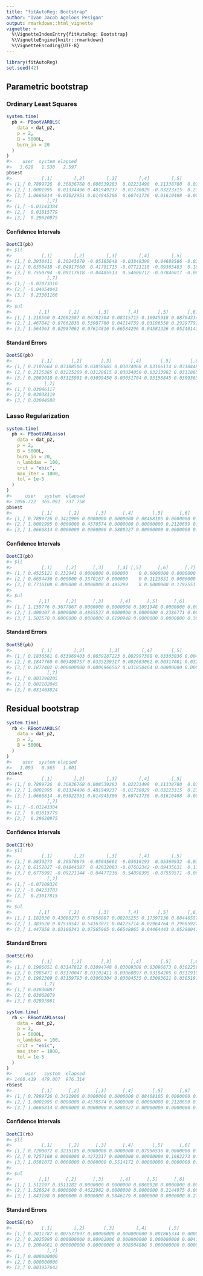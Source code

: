 ```yaml
---
title: "fitAutoReg: Bootstrap"
author: "Ivan Jacob Agaloos Pesigan"
output: rmarkdown::html_vignette
vignette: >
  %\VignetteIndexEntry{fitAutoReg: Bootstrap}
  %\VignetteEngine{knitr::rmarkdown}
  %\VignetteEncoding{UTF-8}
---
```





```r
library(fitAutoReg)
set.seed(42)
```

## Parametric bootstrap

### Ordinary Least Squares


```r
system.time(
  pb <- PBootVAROLS(
    data = dat_p2,
    p = 2,
    B = 5000L,
    burn_in = 20
  )
)
#>    user  system elapsed 
#>   3.628   1.538   2.597
pb$est
#>           [,1]        [,2]        [,3]        [,4]        [,5]         [,6]
#> [1,] 0.7899726  0.36836768 0.008539283  0.02231498  0.11338780  0.024505442
#> [2,] 1.0001995  0.01334496 0.481949237 -0.01730029 -0.03223315  0.234373552
#> [3,] 1.0666814 -0.03022951 0.014945306  0.60741736 -0.01610408 -0.006149189
#>             [,7]
#> [1,] -0.01143384
#> [2,]  0.01815779
#> [3,]  0.29620975
```

#### Confidence Intervals


```r
BootCI(pb)
#> $ll
#>           [,1]        [,2]        [,3]        [,4]        [,5]        [,6]
#> [1,] 0.3930411  0.30243070 -0.05185648 -0.03849399  0.04688586 -0.03550674
#> [2,] 0.6350418 -0.04917660  0.41791715 -0.07721118 -0.09365483  0.16905824
#> [3,] 0.7550794 -0.09117618 -0.04405513  0.54600712 -0.07846017 -0.06972934
#>             [,7]
#> [1,] -0.07073310
#> [2,] -0.04054043
#> [3,]  0.23301166
#> 
#> $ul
#>          [,1]       [,2]       [,3]       [,4]       [,5]       [,6]       [,7]
#> [1,] 1.216560 0.42682587 0.06782304 0.08315715 0.16945918 0.08704334 0.05005643
#> [2,] 1.467842 0.07662838 0.53987760 0.04214739 0.03196550 0.29297797 0.07827508
#> [3,] 1.564963 0.02987062 0.07614816 0.66584296 0.04581326 0.05240143 0.35204252
```

#### Standard Errors


```r
BootSE(pb)
#>           [,1]       [,2]       [,3]       [,4]       [,5]       [,6]
#> [1,] 0.2107664 0.03188506 0.03058665 0.03074068 0.03166114 0.03104488
#> [2,] 0.2125385 0.03225289 0.03128615 0.03034050 0.03213982 0.03118650
#> [3,] 0.2069018 0.03115981 0.03099450 0.03051704 0.03158845 0.03093653
#>            [,7]
#> [1,] 0.03046117
#> [2,] 0.03038119
#> [3,] 0.03044588
```

### Lasso Regularization


```r
system.time(
  pb <- PBootVARLasso(
    data = dat_p2,
    p = 2,
    B = 5000L,
    burn_in = 20,
    n_lambdas = 100,
    crit = "ebic",
    max_iter = 1000,
    tol = 1e-5
  )
)
#>     user   system  elapsed 
#> 1096.722  365.091  737.758
pb$est
#>           [,1]      [,2]      [,3]      [,4]       [,5]      [,6]      [,7]
#> [1,] 0.7899726 0.3421906 0.0000000 0.0000000 0.08468105 0.0000000 0.0000000
#> [2,] 1.0001995 0.0000000 0.4570574 0.0000000 0.00000000 0.2120659 0.0000000
#> [3,] 1.0666814 0.0000000 0.0000000 0.5880327 0.00000000 0.0000000 0.2736337
```

#### Confidence Intervals


```r
BootCI(pb)
#> $ll
#>           [,1]     [,2]      [,3]     [,4] [,5]      [,6]      [,7]
#> [1,] 0.4525121 0.232941 0.0000000 0.000000    0 0.0000000 0.0000000
#> [2,] 0.6654436 0.000000 0.3570167 0.000000    0 0.1123831 0.0000000
#> [3,] 0.7716108 0.000000 0.0000000 0.495299    0 0.0000000 0.1792551
#> 
#> $ul
#>          [,1]      [,2]      [,3]      [,4]      [,5]      [,6]      [,7]
#> [1,] 1.159776 0.3677067 0.0000000 0.0000000 0.1091948 0.0000000 0.0000000
#> [2,] 1.400407 0.0000000 0.4885537 0.0000000 0.0000000 0.2386771 0.0000000
#> [3,] 1.502570 0.0000000 0.0000000 0.6190948 0.0000000 0.0000000 0.3024522
```

#### Standard Errors


```r
BootSE(pb)
#>           [,1]        [,2]         [,3]        [,4]       [,5]         [,6]
#> [1,] 0.1836561 0.033969403 0.0039287223 0.002997388 0.03303036 0.0042954247
#> [2,] 0.1847760 0.003498757 0.0335239317 0.002683062 0.00317081 0.0321772202
#> [3,] 0.1872402 0.000000000 0.0006966567 0.031850464 0.00000000 0.0006960347
#>             [,7]
#> [1,] 0.003290205
#> [2,] 0.002102045
#> [3,] 0.031403824
```

## Residual bootstrap


```r
system.time(
  rb <- RBootVAROLS(
    data = dat_p2,
    p = 2,
    B = 5000L
  )
)
#>    user  system elapsed 
#>   1.093   0.565   1.001
rb$est
#>           [,1]        [,2]        [,3]        [,4]        [,5]         [,6]
#> [1,] 0.7899726  0.36836768 0.008539283  0.02231498  0.11338780  0.024505442
#> [2,] 1.0001995  0.01334496 0.481949237 -0.01730029 -0.03223315  0.234373552
#> [3,] 1.0666814 -0.03022951 0.014945306  0.60741736 -0.01610408 -0.006149189
#>             [,7]
#> [1,] -0.01143384
#> [2,]  0.01815779
#> [3,]  0.29620975
```

#### Confidence Intervals


```r
BootCI(rb)
#> $ll
#>           [,1]        [,2]        [,3]        [,4]        [,5]        [,6]
#> [1,] 0.3839273  0.30570875 -0.05045661 -0.03616193  0.05360932 -0.03620637
#> [2,] 0.6152027 -0.04844387  0.42032083 -0.07602342 -0.09435631  0.17352943
#> [3,] 0.6776991 -0.09221144 -0.04477236  0.54898395 -0.07559571 -0.06678908
#>             [,7]
#> [1,] -0.07109326
#> [2,] -0.04233783
#> [3,]  0.23617815
#> 
#> $ul
#>          [,1]       [,2]       [,3]       [,4]       [,5]       [,6]       [,7]
#> [1,] 1.182030 0.43080273 0.07056887 0.08205255 0.17397136 0.08446557 0.04812053
#> [2,] 1.383620 0.07530547 0.54163071 0.04225714 0.02964764 0.29605927 0.07791947
#> [3,] 1.447858 0.03106341 0.07565905 0.66548065 0.04464443 0.05290041 0.35383044
```

#### Standard Errors


```r
BootSE(rb)
#>           [,1]       [,2]       [,3]       [,4]       [,5]       [,6]
#> [1,] 0.1986051 0.03147822 0.03094748 0.03009308 0.03096673 0.03022597
#> [2,] 0.1985471 0.03170047 0.03102411 0.03060897 0.03194205 0.03119196
#> [3,] 0.1982309 0.03159793 0.03060304 0.03004535 0.03093621 0.03051910
#>            [,7]
#> [1,] 0.03030087
#> [2,] 0.03068079
#> [3,] 0.02995961
```


```r
system.time(
  rb <- RBootVARLasso(
    data = dat_p2,
    p = 2,
    B = 5000L,
    n_lambdas = 100,
    crit = "ebic",
    max_iter = 1000,
    tol = 1e-5
  )
)
#>     user   system  elapsed 
#> 1460.419  479.007  976.314
rb$est
#>           [,1]      [,2]      [,3]      [,4]       [,5]      [,6]      [,7]
#> [1,] 0.7899726 0.3421906 0.0000000 0.0000000 0.08468105 0.0000000 0.0000000
#> [2,] 1.0001995 0.0000000 0.4570574 0.0000000 0.00000000 0.2120659 0.0000000
#> [3,] 1.0666814 0.0000000 0.0000000 0.5880327 0.00000000 0.0000000 0.2736337
```

#### Confidence Intervals


```r
BootCI(rb)
#> $ll
#>           [,1]      [,2]      [,3]      [,4]       [,5]      [,6]      [,7]
#> [1,] 0.7200072 0.3215185 0.0000000 0.0000000 0.07956536 0.0000000 0.0000000
#> [2,] 0.7257168 0.0000000 0.4272317 0.0000000 0.00000000 0.1982273 0.0000000
#> [3,] 1.0591072 0.0000000 0.0000000 0.5514172 0.00000000 0.0000000 0.2565951
#> 
#> $ul
#>          [,1]      [,2]      [,3]      [,4]      [,5]      [,6]      [,7]
#> [1,] 1.512197 0.3511282 0.0000000 0.0000000 0.0868928 0.0000000 0.0000000
#> [2,] 1.526624 0.0000000 0.4622982 0.0000000 0.0000000 0.2144975 0.0000000
#> [3,] 1.843198 0.0000000 0.0000000 0.5846179 0.0000000 0.0000000 0.2720446
```

#### Standard Errors


```r
BootSE(rb)
#>           [,1]        [,2]       [,3]        [,4]        [,5]        [,6]
#> [1,] 0.2011787 0.007537697 0.00000000 0.000000000 0.001865334 0.000000000
#> [2,] 0.2025995 0.000000000 0.00902006 0.000000000 0.000000000 0.004185135
#> [3,] 0.2004661 0.000000000 0.00000000 0.008504886 0.000000000 0.000000000
#>             [,7]
#> [1,] 0.000000000
#> [2,] 0.000000000
#> [3,] 0.003957642
```
